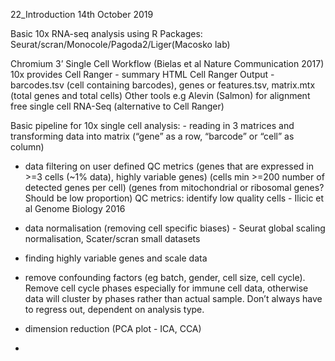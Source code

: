 22_Introduction 14th October 2019

Basic 10x RNA-seq analysis using R
Packages: Seurat/scran/Monocole/Pagoda2/Liger(Macosko lab)

Chromium 3' Single Cell Workflow (Bielas et al Nature Communication 2017)
10x provides Cell Ranger - summary HTML
Cell Ranger Output - barcodes.tsv (cell containing barcodes), genes or features.tsv, matrix.mtx (total genes and total cells)
Other tools e.g Alevin (Salmon) for alignment free single cell RNA-Seq (alternative to Cell Ranger)

Basic pipeline for 10x single cell analysis:
- reading in 3 matrices and transforming data into matrix ("gene" as a row, "barcode" or "cell" as column)

- data filtering on user defined QC metrics (genes that are expressed in >=3 cells (~1% data), highly variable genes) 
  (cells min >=200 number of detected genes per cell)
  (genes from mitochondrial or ribosomal genes? Should be low proportion)
  QC metrics: identify low quality cells - Ilicic et al Genome Biology 2016

- data normalisation (removing cell specific biases) - Seurat global scaling normalisation, Scater/scran small datasets

- finding highly variable genes and scale data

- remove confounding factors (eg batch, gender, cell size, cell cycle). Remove cell cycle phases especially for immune cell data,
  otherwise data will cluster by phases rather than actual sample. Don't always have to regress out, dependent on analysis type.

- dimension reduction (PCA plot - ICA, CCA)

- 
